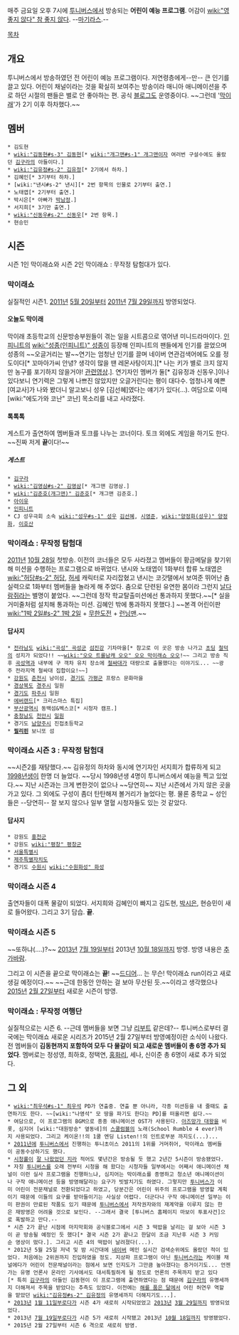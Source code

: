 매주 금요일 오후 7시에 [[투니버스]]에서 방송되는 '''어린이 예능 프로그램'''. 어감이 [[wiki:"영 좋지 않다" 참 좋지 않다]]. --[[마기라스]].--


[[목차]]

== 개요 == 
투니버스에서 방송하였던 전 어린이 예능 프로그램이다. 저연령층에게--만-- 큰 인기를 끌고 있다. 어린이 채널이라는 것을 확실히 보여주는 방송이라 매니아 애니메이션을 주로 하던 시절의 팬들은 별로 안 좋아하는 편. 공식 [[블로그]]도 운영중이다. ~~그런데 '[[성종(인피니트)|막이래]]'가 2기 이후 하차했다.~~

== 멤버 ==
 * 김도현 
 * [[wiki:"김동현#s-3" 김동현]][* [[wiki:"개그맨#s-1" 개그맨]]이자 여러번 구설수에도 올랐던 [[김구라]]의 아들이다.]
 * [[wiki:"김유정#s-2" 김유정]][* 2기에서 하차.]
 * 김혜인[* 3기부터 하차.]
 * [wiki:"낸시#s-2" 낸시][* 2번 항목의 인물로 2기부터 출연.]
 * 노태엽[* 2기부터 출연.]
 * 박시은[* 아빠가 [[박남정]].]
 * 서지희[* 3기만 출연.]
 * [[wiki:"신동우#s-2" 신동우]][* 2번 항목.]
 * 현승민
 
== 시즌 ==
시즌 1인 막이래쇼와 시즌 2인 막이래쇼 : 무작정 탐험대가 있다.

=== 막이래쇼 ===
실질적인 시즌1. [[2011년]] [[5월 20일]]부터 [[2011년]] [[7월 29일]]까지 방영되었다.

==== 오늘도 막이래 ====
막이래 초등학교의 신문방송부원들이 겪는 일을 시트콤으로 엮어낸 미니드라마이다.
[[인피니트]]의 [[wiki:"성종(인피니트)" 성종]]이 등장해 인피니트의 팬들에게 인기를 끌었으며 성종의 ~~오글거리는 발~~연기는 엄청난 인기를 끌며 네이버 연관검색어에도 오를 정도이다[* 꼬마아가씨 안녕? 생각이 많을 땐 레몬사탕이지.][* 나는 키가 별로 크지 않지만 농구를 포기하지 않을거야! [http://instiz.net/fanclip/66177 관련영상].].
연기자인 멤버가 둘[* 김유정과 신동우.]이나 있다보니 연기력은 그렇게 나쁘진 않았지만 오글거린다는 평이 대다수.
엄청나게 예쁜 [여교사]가 나와 봤더니 알고보니 성우 [김선혜]였다는 얘기가 있다(...). 여담으로 이때 [wiki:"에도가와 코난" 코난] 목소리를 내고 사라졌다.

==== 톡톡톡 ====
게스트가 출연하여 멤버들과 토크를 나누는 코너이다. 토크 외에도 게임을 하기도 한다. ~~진짜 저게 '''끝'''이다!~~

===== 게스트 =====
 * [[김구라]]
 * [[wiki:"김영삼#s-2" 김영삼]][* 개그맨 김영삼.]
 * [[wiki:"김준호(개그맨)" 김준호]][* 개그맨 김준호.]
 * [[아이유]]
 * [[인피니트]]
 * CJ 성우극회 소속 [[wiki:"성우#s-1" 성우]] [[김선혜]], [[시영준]], [[wiki:"양정화(성우)" 양정화]], [[이호산]]

=== 막이래쇼 : 무작정 탐험대 ===
[[2011년]] [[10월 28일]] 첫방송. 이전의 코너들은 모두 사라졌고 멤버들이 황금메달을 찾기위해 미션을 수행하는 프로그램으로 바뀌었다.
낸시와 노태엽이 1화부터 합류 노태엽은 [[wiki:"허당#s-2" 허당]], [[허세]] 캐릭터로 자리잡혔고 낸시는 코갓탤에서 보여준 뛰어난 춤실력으로 1화부터 멤버들을 놀라게 해 주었다. 춤으로 단련된 유연한 몸이라 그런지 [[날다람쥐]]라는 별명이 붙었다. ~~그런데 정작 학교탈출미션에선 통과하지 못했다.~~[* 실을 거미줄처럼 설치해 통과하는 미션. 김혜인 밖에 통과하지 못했다.]
~~본격 어린이판 [[wiki:"1박 2일#s-2" 1박 2일]] + [[무한도전]] + [[런닝맨]].~~
 
==== 답사지 ====
 * [[전라남도]] [[wiki:"곡성" 곡성군]] [[섬진강]] 기차마을[* 참고로 이 곳은 방송 나가고 [[초딩]] [[철덕]]의 성지가 되었다!! ~~[[wiki:"오오 트롤남캐 오오" 오오 막이래쇼 오오]]!~~ 그리고 방송 직후 [[곡성역]]과 내부에 구 객차 유치 장소에 [[철싸대]]가 대량으로 출몰했다는 이야기도... ~~광주 전라지역 철싸대 집합이요!~~]
 * [[강원도]] [[춘천시]] 남이섬, [[경기도]] [[가평군]] 프랑스 문화마을
 * [[경상북도]] [[경주시]] 일원
 * [[경기도]] [[파주시]] 일원
 * [[에버랜드]][* 크리스마스 특집]
 * [[부산광역시]] 동백섬&벡스코[* 시청자 캠프.]
 * [[충청남도]] [[천안시]] [[일원]]
 * 경기도 [[남양주시]] 진접초등학교
 * '''[[필리핀]]''' 보니또 섬

=== 막이래쇼 시즌 3 : 무작정 탐험대 ===
~~시즌2를 재탕했다.~~
김유정의 하차와 동시에 연기자인 서지희가 합류하게 되고 [[1998년]]생이 한명 더 늘었다. ~~당시 1998년생 4명이 투니버스에서 예능을 찍고 있었다.~~
지난 시즌과는 크게 변한것이 없으나 ~~당연히~~ 지난 시즌에서 가지 않은 곳을 가고 있다. 그 외에도 구성이 좀더 탄탄해져 볼거리가 늘었다는 평. 물론 중학교 ~ 성인들은 --당연히-- 잘 보지 않으나 일부 열혈 시청자들도 있는 것 같았다.

==== 답사지 ====
 * 강원도 [[홍천군]]
 * 강원도 [[wiki:"평창" 평창군]]
 * [[서울특별시]]
 * [[제주특별자치도]]
 * 경기도 [[수원시]] [[wiki:"수원화성" 화성]]

=== 막이래쇼 시즌 4 ===
출연자들이 대폭 물갈이 되었다. 서지희와 김혜인이 빠지고 김도현, [[박시은#s-2|박시은]], 현승민이 새로 들어왔다. 그리고 3기 담습. '''끝'''. 

=== 막이래쇼 시즌 5 ===
~~또하냐(....)?~~
[[2013년]] [[7월 19일]]부터 2013년 [[10월 18일]]까지 방영. 방영 내용은 [[추가바람]].

그리고 이 시즌을 끝으로 막이래쇼는 '''끝'''! ~~[[페이크다 이 병신들아|드디어]]... 는 무슨! 막이래쇼 run이라고 새로 생길 예정이다.~~ ~~근데 한동안 안하는 걸 보아 무산된 듯.~~이라고 생각했으나 [[2015년]] [[2월 27일]]부터 새로운 시즌이 방영.

=== 막이래쇼 : 무작정 여행단 ===
실질적으로는 시즌 6. --근데 멤버들을 보면 그냥 [[리부트]] 같은데?--
투니버스로부터 결국에는 막이래쇼 새로운 시리즈가 2015년 2월 27일부터 방영예정이란 소식이 나왔다. 전 멤버들이 '''김동현까지 포함하여 모두 다 물갈이 되고 새로운 멤버들이 총 6명 추가 되었다'''. 멤버로는 정성영, 최하호, 정택연, [[홍화리]], 세나, 신이준 총 6명이 새로 추가 되었다.

== 그 외 ==
 * [[wiki:"최우석#s-1" 최우석]] PD가 연출중. 연출 뿐 아니라, 각종 미션등을 내 줄때도 출연하기도 한다. ~~[wiki:"나영석" 모 땅을 파기도 한다는 PD]를 떠올리면 쉽다.~~
 * 여담으로, 이 프로그램의 BGM으로 종종 애니메이션 OST가 사용된다. [[아즈망가 대왕]]을 비롯, 심지어 [wiki:"대원방송" 옆동네]의 [[스쿨럼블]]의 노래(School Rumble 4 ever)까지 사용되었다. 그리고 케이온!!의 1쿨 엔딩 Listen!!의 인트로부분 까지도(...)...
 * [[2011년]]에 [[투니버스]]에서 진행하는 투니초이스 2011의 1위를 거머쥐어, 막이래쇼 멤버들이 공동수상하기도 했다.
 * [[시청률]]이 [http://blog.naver.com/mirmong0/60157577841 잘 나왔었던 지라] 적어도 몇년간은 방송될 듯 했고 2년간 5시즌이 방송됐었다.
 * 자칭 [[투니버스]]를 오래 전부터 시청을 해 왔다는 시청자들 일부에서는 어째서 애니메이션 채널이 이런 실사 프로그램을 진행하느냐, 심지어는 막이래쇼를 종영하고 청소년 애니메이션이나 구작 애니메이션 등을 방영해달라는 요구가 빗발치기도 하였다. 그렇지만 [[투니버스]]가 이미 어린이 전문채널로 전환되었다고 하였고, 당분간은 어린이 위주의 프로그램을 방영할 계획이기 때문에 이들의 요구를 받아들이기는 사실상 어렵다. 더군다나 구작 애니메이션 일부는 이미 판권이 만료된 작품도 있기 때문에 [[투니버스]]에서 저작권자와의 재계약을 이루지 않는 한은 재방영은 어려울 것으로 보인다. --그래서 결국 [투니버스 홈페이지 마보이 투표사건]으로 폭발하고 만다.--
 * 시즌 2가 끝난 시점에 마지막회와 공식블로그에서 시즌 3 떡밥을 날리는 걸 보아 시즌 3이 곧 방송될 예정인 듯 했다[* 결국 시즌 2가 끝나고 한달이 조금 지난후 시즌 3 커밍순 영상이 떴다.]. 그리고 시즌 4의 떡밥이 날려졌다(...).
 * 2012년 5월 25일 저녁 및 밤 시간대에 [[네이버]] 메인 실시간 검색순위에도 올랐던 적이 있었다. 처음에는 2위권까지 진입하였을 정도. 지상파 프로그램이 아닌 [[투니버스]]라는 케이블 채널에다가 어린이 전문채널이라는 점에서 보면 인지도가 그만큼 높아졌다는 증거이기도... 언젠가는 유명 언론사 온라인 기사에서도 대서특필하게 될 정도로 언론의 주목까지 받고 있다[* 특히 [[김구라]]의 아들인 김동현이 이 프로그램에 출연하였다는 점 때문에 [[김구라]]의 유명세까지 더해져서 주목을 받았다는 추측도 있었다. 이전에는 [[해를 품은 달]]에서 어린 허연우 역할을 맡았던 [[wiki:"김유정#s-2" 김유정]]의 유명세까지 더해지기도...].
 * [[2013년]] [[1월 11일]]부로다가 시즌 4가 새로히 시작되었었고 [[2013년]] [[3월 29일]]까지 방영되었었다.
 * 2013년 [[7월 19일]]부로다가 시즌 5가 새로히 시작됐고 2013년 [[10월 18일]]까지 방영됐었다.
 * 2015년 2월 27일부터 시즌 6 격으로 새로히 방영.

